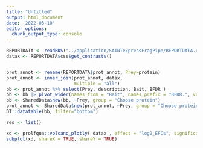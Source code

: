 ```yaml
---
title: "Untitled"
output: html_document
date: '2022-03-10'
editor_options: 
  chunk_output_type: console
---
```


```r

REPORTDATA <- readRDS("../application/SAINTexpressFragPipe/REPORTDATA.rds")
datax <- REPORTDATA$cse$get_contrasts()


prot_annot <- rename(REPORTDATA$prot_annot, Prey=protein)
prot_annot <- inner_join(prot_annot, datax,
                         multiple = "all")
bb <- prot_annot %>% select(Prey, description, Bait, BFDR )
bb <- bb |> pivot_wider(names_from = "Bait", names_prefix = "BFDR.", values_from = BFDR)
bb <- SharedData$new(bb, ~Prey, group = "Choose protein")
prot_annot <- SharedData$new(prot_annot, ~Prey, group = "Choose protein")
DT::datatable(bb, filter="bottom")

```


```r
res <- list()

xd <- prolfqua::volcano_plotly( datax , effect = "log2_EFCs", significance = "BFDR", contrast = "Bait", xintercept = c(3), yintercept = 0.1)
subplot(xd, shareX = TRUE, shareY = TRUE)

```



